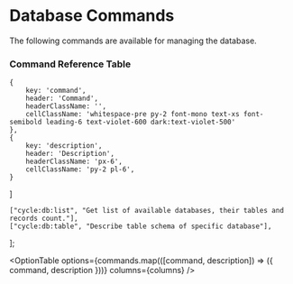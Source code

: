 
# Database Commands

The following commands are available for managing the database.

### Command Reference Table

    {
        key: 'command',
        header: 'Command',
        headerClassName: '',
        cellClassName: 'whitespace-pre py-2 font-mono text-xs font-semibold leading-6 text-violet-600 dark:text-violet-500'
    },
    {
        key: 'description',
        header: 'Description',
        headerClassName: 'px-6',
        cellClassName: 'py-2 pl-6',
    }
]

    ["cycle:db:list", "Get list of available databases, their tables and records count."],
    ["cycle:db:table", "Describe table schema of specific database"],
];

<OptionTable
    options={commands.map(([command, description]) => ({
        command,
        description
    }))}
    columns={columns}
/>

